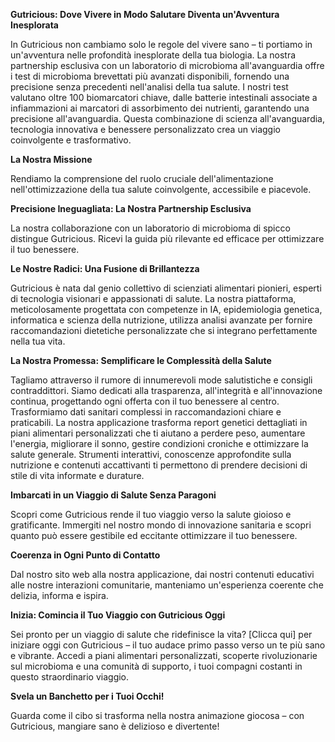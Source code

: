 **Gutricious: Dove Vivere in Modo Salutare Diventa un'Avventura Inesplorata**

In Gutricious non cambiamo solo le regole del vivere sano – ti portiamo in un'avventura nelle profondità inesplorate della tua biologia. La nostra partnership esclusiva con un laboratorio di microbioma all'avanguardia offre i test di microbioma brevettati più avanzati disponibili, fornendo una precisione senza precedenti nell'analisi della tua salute. I nostri test valutano oltre 100 biomarcatori chiave, dalle batterie intestinali associate a infiammazioni ai marcatori di assorbimento dei nutrienti, garantendo una precisione all'avanguardia. Questa combinazione di scienza all'avanguardia, tecnologia innovativa e benessere personalizzato crea un viaggio coinvolgente e trasformativo.

**La Nostra Missione**

Rendiamo la comprensione del ruolo cruciale dell'alimentazione nell'ottimizzazione della tua salute coinvolgente, accessibile e piacevole.

**Precisione Ineguagliata: La Nostra Partnership Esclusiva**

La nostra collaborazione con un laboratorio di microbioma di spicco distingue Gutricious. Ricevi la guida più rilevante ed efficace per ottimizzare il tuo benessere.

**Le Nostre Radici: Una Fusione di Brillantezza**

Gutricious è nata dal genio collettivo di scienziati alimentari pionieri, esperti di tecnologia visionari e appassionati di salute. La nostra piattaforma, meticolosamente progettata con competenze in IA, epidemiologia genetica, informatica e scienza della nutrizione, utilizza analisi avanzate per fornire raccomandazioni dietetiche personalizzate che si integrano perfettamente nella tua vita.

**La Nostra Promessa: Semplificare le Complessità della Salute**

Tagliamo attraverso il rumore di innumerevoli mode salutistiche e consigli contraddittori. Siamo dedicati alla trasparenza, all'integrità e all'innovazione continua, progettando ogni offerta con il tuo benessere al centro. Trasformiamo dati sanitari complessi in raccomandazioni chiare e praticabili. La nostra applicazione trasforma report genetici dettagliati in piani alimentari personalizzati che ti aiutano a perdere peso, aumentare l'energia, migliorare il sonno, gestire condizioni croniche e ottimizzare la salute generale. Strumenti interattivi, conoscenze approfondite sulla nutrizione e contenuti accattivanti ti permettono di prendere decisioni di stile di vita informate e durature.

**Imbarcati in un Viaggio di Salute Senza Paragoni**

Scopri come Gutricious rende il tuo viaggio verso la salute gioioso e gratificante. Immergiti nel nostro mondo di innovazione sanitaria e scopri quanto può essere gestibile ed eccitante ottimizzare il tuo benessere.

**Coerenza in Ogni Punto di Contatto**

Dal nostro sito web alla nostra applicazione, dai nostri contenuti educativi alle nostre interazioni comunitarie, manteniamo un'esperienza coerente che delizia, informa e ispira.

**Inizia: Comincia il Tuo Viaggio con Gutricious Oggi**

Sei pronto per un viaggio di salute che ridefinisce la vita? [Clicca qui] per iniziare oggi con Gutricious – il tuo audace primo passo verso un te più sano e vibrante. Accedi a piani alimentari personalizzati, scoperte rivoluzionarie sul microbioma e una comunità di supporto, i tuoi compagni costanti in questo straordinario viaggio.

**Svela un Banchetto per i Tuoi Occhi!**

Guarda come il cibo si trasforma nella nostra animazione giocosa – con Gutricious, mangiare sano è delizioso e divertente!
